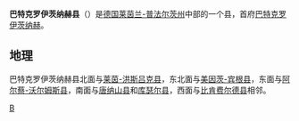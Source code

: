 {{德国县级行政单位
| 县徽图 = Image:DEU Landkreis Bad Kreuznach COA.svg
| 在德国内的位置图 = Image:Lage des Landkreises Bad Kreuznach in Deutschland.png
| 所属联邦州 = 莱茵兰-普法尔茨州
| 所属行政区 = 
| 首府 = 巴特克罗伊茨纳赫
| 面积 = 863.72
| 人口 = 158,345
| 统计时间 = 2019年12月31日
| 人口密度 = 180
| 汽车牌号 = KH
| 下设城镇 = 6个市、113个镇
| 政府地址 = Salinenstraße 47<br />55543 Bad Kreuznach
| 政府网站 = www.kreis-badkreuznach.de
| 在州内的位置图 = Image:Rhineland p kh.png
|}}

'''巴特克罗伊茨纳赫县'''（{{lang-de|Landkreis Bad Kreuznach}}）是[[德国|德国]][[莱茵兰-普法尔茨州|莱茵兰-普法尔茨州]]中部的一个县，首府[[巴特克罗伊茨纳赫|巴特克罗伊茨纳赫]]。

== 地理 ==
巴特克罗伊茨纳赫县北面与[[莱茵-洪斯吕克县|莱茵-洪斯吕克县]]，东北面与[[美因茨-宾根县|美因茨-宾根县]]，东面与[[阿尔蔡-沃尔姆斯县|阿尔蔡-沃尔姆斯县]]，南面与[[唐纳山县|唐纳山县]]和[[库瑟尔县|库瑟尔县]]，西面与[[比肯费尔德县|比肯费尔德县]]相邻。

{{莱茵兰-普法尔茨州行政区划}}
{{Authority control}}

[[Category:莱茵兰-普法尔茨州的县|B]]